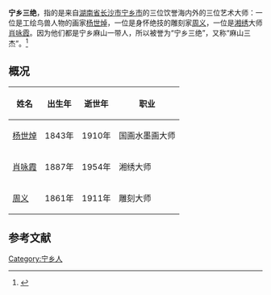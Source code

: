 '''宁乡三绝'''，指的是来自[[湖南省|湖南省]][[长沙市|长沙市]][[宁乡市|宁乡市]]的三位饮誉海内外的三位艺术大师：一位是工绘鸟兽人物的画家[[杨世焯|杨世焯]]，一位是身怀绝技的雕刻家[[周义|周义]]，一位是[[湘绣|湘绣]]大师[[肖咏霞|肖咏霞]]。因为他们都是宁乡麻山一带人，所以被誉为“宁乡三绝”，又称“麻山三杰”。<ref name="web1">{{cite web|url=http://www.changsha.cn/infomation/rlwhzdu/t20030808_1183.htm|title=《“宁乡三绝”：绘画、雕刻、刺绣》|accessdate=2012-01-22|date=2003-09-09|work=星辰在线|deadurl=yes|archiveurl=https://web.archive.org/web/20160304195033/http://www.changsha.cn/infomation/rlwhzdu/t20030808_1183.htm|archivedate=2016-03-04|df=}}</ref>

== 概况 ==
{| class="wikitable sortable"
|-
! 姓名 !! 出生年 !! 逝世年 !! 职业
|-
| [[杨世焯|杨世焯]] || 1843年 || 1910年 || 国画水墨画大师
|-
| [[肖咏霞|肖咏霞]] || 1887年 || 1954年 || 湘绣大师
|-
| [[周义|周义]] || 1861年 || 1911年 || 雕刻大师
|}

==参考文献==
<div class="references-small">
<references></references>
</div>

{{DEFAULTSORT:Ning宁乡}}
[[Category:宁乡人|Category:宁乡人]]